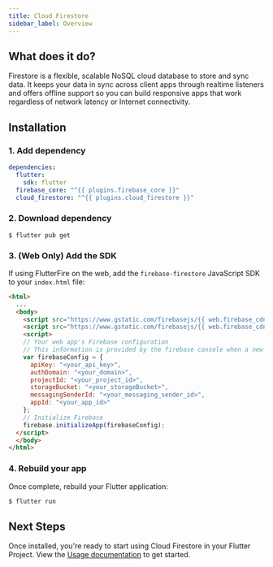 ```yaml
---
title: Cloud Firestore
sidebar_label: Overview
---
```


##  What does it do?

Firestore is a flexible, scalable NoSQL cloud database to store and sync data.
It keeps your data in sync across client apps through realtime listeners and offers offline support so you can build responsive apps that work regardless of network latency or Internet connectivity.

<YouTube id="QcsAb2RR52c"/>

## Installation

### 1. Add dependency

```yaml {5} title="pubspec.yaml"
dependencies:
  flutter:
    sdk: flutter
  firebase_core: "^{{ plugins.firebase_core }}"
  cloud_firestore: "^{{ plugins.cloud_firestore }}"
```

### 2. Download dependency

```
$ flutter pub get
```

### 3. (Web Only) Add the SDK

If using FlutterFire on the web, add the `firebase-firestore` JavaScript SDK to your `index.html` file:

```html {5} title="web/index.html"
<html>
  ...
  <body>
    <script src="https://www.gstatic.com/firebasejs/{{ web.firebase_cdn }}/firebase-app.js"></script>
    <script src="https://www.gstatic.com/firebasejs/{{ web.firebase_cdn }}/firebase-firestore.js"></script>
    <script>
    // Your web app's Firebase configuration
    // This information is provided by the firebase console when a new web app linked to the project is created.
    var firebaseConfig = {
      apiKey: "<your_api_key>",
      authDomain: "<your_domain>",
      projectId: "<your_project_id>",
      storageBucket: "<your_storageBucket>",
      messagingSenderId: "<your_messaging_sender_id>",
      appId: "<your_app_id>"
    };
    // Initialize Firebase
    firebase.initializeApp(firebaseConfig);
  </script>
  </body>
</html>
```


### 4. Rebuild your app

Once complete, rebuild your Flutter application:

```bash
$ flutter run
```

## Next Steps

Once installed, you're ready to start using Cloud Firestore in your Flutter Project. View the
[Usage documentation](./usage.mdx) to get started.
